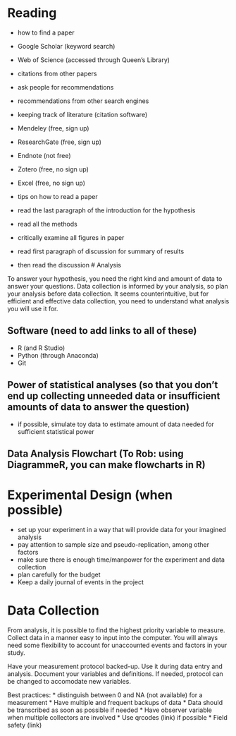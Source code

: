 # Reading

* how to find a paper
* Google Scholar (keyword search)
* Web of Science (accessed through Queen's Library)
* citations from other papers
* ask people for recommendations
* recommendations from other search engines
* keeping track of literature (citation software)
* Mendeley (free, sign up)
* ResearchGate (free, sign up)
* Endnote (not free)
* Zotero (free, no sign up)
* Excel (free, no sign up)

* tips on how to read a paper
* read the last paragraph of the introduction for the hypothesis
* read all the methods
* critically examine all figures in paper
* read first paragraph of discussion for summary of results
* then read the discussion
# Analysis

To answer your hypothesis, you need the right kind and amount of data to answer your questions. Data collection is informed by your analysis, so plan your analysis before data collection. It seems counterintuitive, but for efficient and effective data collection, you need to understand what analysis you will use it for. 

## Software (need to add links to all of these)
* R (and R Studio)
* Python (through Anaconda)
* Git

## Power of statistical analyses (so that you don't end up collecting unneeded data or insufficient amounts of data to answer the question)
* if possible, simulate toy data to estimate amount of data needed for sufficient statistical power


## Data Analysis Flowchart (To Rob: using DiagrammeR, you can make flowcharts in R)

# Experimental Design (when possible)
* set up your experiment in a way that will provide data for your imagined analysis
* pay attention to sample size and pseudo-replication, among other factors
* make sure there is enough time/manpower for the experiment and data collection
* plan carefully for the budget
* Keep a daily journal of events in the project

# Data Collection

From analysis, it is possible to find the highest priority variable to measure.
Collect data in a manner easy to input into the computer.
You will always need some flexibility to account for unaccounted events and factors in your study. 

Have your measurement protocol backed-up. Use it during data entry and analysis. 
Document your variables and definitions. 
If needed, protocol can be changed to accomodate new variables.

Best practices:
* distinguish between 0 and NA (not available) for a measurement
* Have multiple and frequent backups of data
* Data should be transcribed as soon as possible if needed
* Have observer variable when multiple collectors are involved
* Use qrcodes (link) if possible
* Field safety (link)



